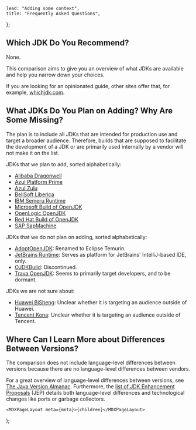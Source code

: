 
	lead: "Adding some context",
	title: "Frequently Asked Questions",
};

## Which JDK Do You Recommend?

None.

This comparison aims to give you an overview of what JDKs are available and help you narrow down your choices.

If you are looking for an opinionated guide, other sites offer that, for example, [whichjdk.com](https://whichjdk.com/).

## What JDKs Do You Plan on Adding? Why Are Some Missing?

The plan is to include all JDKs that are intended for production use and target a broader audience. Therefore, builds
that are supposed to facilitate the development of a JDK or are primarily used internally by a vendor will not make it
on the list.

JDKs that we plan to add, sorted alphabetically:

-   [Alibaba Dragonwell](https://dragonwell-jdk.io/)
-   [Azul Platform Prime](https://www.azul.com/downloads/)
-   [Azul Zulu](https://www.azul.com/downloads/)
-   [BellSoft Liberica](https://bell-sw.com/libericajdk/)
-   [IBM Semeru Runtime](https://developer.ibm.com/languages/java/semeru-runtimes/)
-   [Microsoft Build of OpenJDK](https://www.microsoft.com/openjdk)
-   [OpenLogic OpenJDK](https://www.openlogic.com/openjdk-downloads)
-   [Red Hat Build of OpenJDK](https://developers.redhat.com/products/openjdk/download)
-   [SAP SapMachine](https://sap.github.io/SapMachine/)

JDKs that we do not plan on adding, sorted alphabetically:

-   [AdoptOpenJDK](https://adoptopenjdk.net/): Renamed to Eclipse Temurin.
-   [JetBrains Runtime](https://github.com/JetBrains/JetBrainsRuntime): Serves as platform for JetBrains' IntelliJ-based IDE, only.
-   [OJDKBuild](https://github.com/ojdkbuild/ojdkbuild): Discontinued.
-   [Trava OpenJDK](https://github.com/TravaOpenJDK): Seems to primarily target developers, and to be dormant.

JDKs we are not sure about:

-   [Huawei BiSheng](https://www.openeuler.org/en/other/projects/bishengjdk/): Unclear whether it is targeting an audience outside of Huawei.
-   [Tencent Kona](https://github.com/Tencent/): Unclear whether it is targeting an audience outside of Tencent.

## Where Can I Learn More about Differences Between Versions?

The comparison does not include language-level differences between versions because there are no language-level
differences between vendors.

For a great overview of language-level differences between versions, see
[The Java Version Almanac](https://javaalmanac.io/). Furthermore, the
[list of JDK Enhancement Proposals](https://openjdk.org/jeps/0) (JEP) details both language-level differences and
technological changes like ports or garbage collectors.

	<MDXPageLayout meta={meta}>{children}</MDXPageLayout>
);
